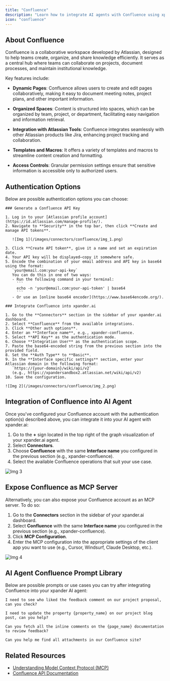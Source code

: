 ```yaml
---
title: "Confluence"
description: "Learn how to integrate AI agents with Confluence using xpander.ai. Create intelligent workflows that automate documentation, generate dynamic content, and surface relevant knowledge across your Confluence spaces using AI-powered agents."
icon: "confluence"
---
```


## About Confluence

Confluence is a collaborative workspace developed by Atlassian, designed to help teams create, organize, and share knowledge efficiently. It serves as a central hub where teams can collaborate on projects, document processes, and maintain institutional knowledge.

Key features include:

- **Dynamic Pages**: Confluence allows users to create and edit pages collaboratively, making it easy to document meeting notes, project plans, and other important information.

- **Organized Spaces**: Content is structured into spaces, which can be organized by team, project, or department, facilitating easy navigation and information retrieval.

- **Integration with Atlassian Tools**: Confluence integrates seamlessly with other Atlassian products like Jira, enhancing project tracking and collaboration.

- **Templates and Macros**: It offers a variety of templates and macros to streamline content creation and formatting.

- **Access Controls**: Granular permission settings ensure that sensitive information is accessible only to authorized users.

## Authentication Options

Below are possible authentication options you can choose:

<Tabs>

  <Tab title="API Access">

    ### Generate a Confluence API Key

    1. Log in to your [Atlassian profile account](https://id.atlassian.com/manage-profile/).  
    2. Navigate to **Security** in the top bar, then click **Create and manage API tokens**.  

       ![Img 1](/images/connectors/confluence/img_1.png)

    3. Click **Create API token**, give it a name and set an expiration date.  
    4. Your API key will be displayed—copy it somewhere safe.  
    5. Encode the combination of your email address and API key in base64 using the format:  
       `your@email.com:your-api-key`  
       You can do this in one of two ways:  
       - Run the following command in your terminal:
         ```
         echo -n 'your@email.com:your-api-token' | base64
         ```
       - Or use an [online base64 encoder](https://www.base64encode.org/).  

    ### Integrate Confluence into xpander.ai

    1. Go to the **Connectors** section in the sidebar of your xpander.ai dashboard.  
    2. Select **Confluence** from the available integrations.  
    3. Click **Other auth options**.  
    4. Enter an **Interface name**, e.g., xpander-confluence.  
    5. Select **API Key** as the authentication mode.  
    6. Choose **Integration User** as the authentication scope.  
    7. Paste the base64-encoded string from the previous section into the provided field.  
    8. Set the **Auth Type** to **Basic**.  
    9. In the **Interface specific settings** section, enter your Atlassian domain in the following format:  
       `https://{your-domain}/wiki/api/v2` 
       (e.g., https://xpandersandbox2.atlassian.net/wiki/api/v2)
    10. Save the configuration.  

    ![Img 2](/images/connectors/confluence/img_2.png)

  </Tab>
</Tabs>

## Integration of Confluence into AI Agent

Once you've configured your Confluence account with the authentication option(s) described above, you can integrate it into your AI agent with xpander.ai:

1. Go to the **+** sign located in the top right of the graph visualization of your xpander.ai agent.  
2. Select **Connectors**.  
3. Choose **Confluence** with the same **Interface name** you configured in the previous section (e.g., xpander-confluence).  
4. Select the available Confluence operations that suit your use case.  

![Img 3](/images/connectors/confluence/img_3.png)

## Expose Confluence as MCP Server

Alternatively, you can also expose your Confluence account as an MCP server. To do so:

1. Go to the **Connectors** section in the sidebar of your xpander.ai dashboard.  
2. Select **Confluence** with the same **Interface name** you configured in the previous section (e.g., xpander-confluence).  
3. Click **MCP Configuration**.  
4. Enter the MCP configuration into the appropriate settings of the client app you want to use (e.g., Cursor, Windsurf, Claude Desktop, etc.).

![Img 4](/images/connectors/confluence/img_4.png)

## AI Agent Confluence Prompt Library

Below are possible prompts or use cases you can try after integrating Confluence into your xpander AI agent:

```
I need to see who liked the feedback comment on our project proposal, can you check?
```

````
I need to update the property {property_name} on our project blog post, can you help?
````

```
Can you fetch all the inline comments on the {page_name} documentation to review feedback?
```

```
Can you help me find all attachments in our Confluence site?
```

## Related Resources

- [Understanding Model Context Protocol (MCP)](/docs/05-human-interfaces/04-mcp)
- [Confluence API Documentation](https://developer.atlassian.com/cloud/confluence/rest/v2/intro/#about)